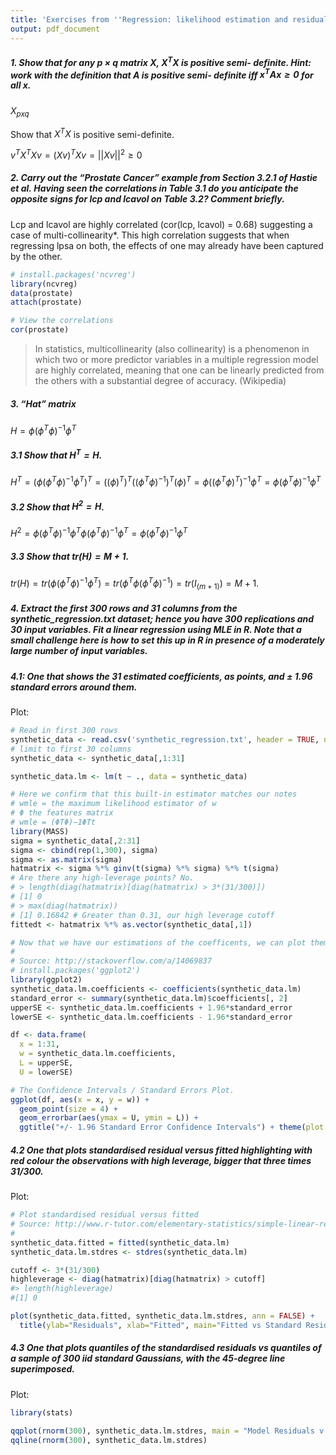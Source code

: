 ```yaml
---
title: 'Exercises from ''Regression: likelihood estimation and residuals'''
output: pdf_document
---
```


##### 1. Show that for any p × q matrix $X$, $X^{T}X$ is positive semi- definite. Hint: work with the definition that A is positive semi- definite iff $x^{T}Ax \geq 0$ for all x.

$X_{pxq}$

Show that $X^{T}X$ is positive semi-definite.

$v^{T}X^{T}Xv = (Xv)^{T}Xv = ||Xv||^{2} \geq 0$

##### 2. Carry out the “Prostate Cancer” example from Section 3.2.1 of Hastie et al. Having seen the correlations in Table 3.1 do you anticipate the opposite signs for lcp and lcavol on Table 3.2? Comment briefly.


Lcp and lcavol are highly correlated (cor(lcp, lcavol) = 0.68) suggesting a case of multi-collinearity*. This high correlation suggests that when regressing lpsa on both, the effects of one may already have been captured by the other.

```r
# install.packages('ncvreg')
library(ncvreg)
data(prostate)
attach(prostate)

# View the correlations
cor(prostate)
```

> In statistics, multicollinearity (also collinearity) is a phenomenon in which two or more predictor variables in a multiple regression model are highly correlated, meaning that one can be linearly predicted from the others with a substantial degree of accuracy. (Wikipedia)

##### 3. "Hat” matrix

$H = \phi(\phi^{T}\phi)^{-1}\phi^{T}$ 

##### 3.1 Show that $H^{T} = H$.

$H^{T} = (\phi(\phi^{T}\phi)^{-1}\phi^{T})^{T} = ((\phi)^{T})^{T}((\phi^{T}\phi)^{-1})^{T}(\phi)^{T} = \phi((\phi^{T}\phi)^{T})^{-1}\phi^{T} = \phi(\phi^{T}\phi)^{-1}\phi^{T}$

##### 3.2 Show that $H^{2} = H$.

$H^{2} = \phi(\phi^{T}\phi)^{-1}\phi^{T}\phi(\phi^{T}\phi)^{-1}\phi^{T} = \phi(\phi^{T}\phi)^{-1}\phi^{T}$

##### 3.3 Show that $tr(H) = M + 1$.

$tr(H) = tr(\phi(\phi^{T}\phi)^{-1}\phi^{T}) = tr(\phi^{T}\phi(\phi^{T}\phi)^{-1}) = tr(I_{(m+1)}) = M + 1$.

##### 4. Extract the first 300 rows and 31 columns from the synthetic_regression.txt dataset; hence you have 300 replications and 30 input variables. Fit a linear regression using MLE in R. Note that a small challenge here is how to set this up in R in presence of a moderately large number of input variables.

##### 4.1: One that shows the 31 estimated coefficients, as points, and ± 1.96 standard errors around them.

Plot:

```r
# Read in first 300 rows
synthetic_data <- read.csv('synthetic_regression.txt', header = TRUE, nrows = 300, sep = " ")
# limit to first 30 columns
synthetic_data <- synthetic_data[,1:31]

synthetic_data.lm <- lm(t ~ ., data = synthetic_data)

# Here we confirm that this built-in estimator matches our notes
# wmle = the maximum likelihood estimator of w
# Φ the features matrix
# wmle = (ΦTΦ)−1ΦTt
library(MASS)
sigma = synthetic_data[,2:31]
sigma <- cbind(rep(1,300), sigma)
sigma <- as.matrix(sigma)
hatmatrix <- sigma %*% ginv(t(sigma) %*% sigma) %*% t(sigma)
# Are there any high-leverage points? No.
# > length(diag(hatmatrix)[diag(hatmatrix) > 3*(31/300)])
# [1] 0
# > max(diag(hatmatrix))
# [1] 0.16842 # Greater than 0.31, our high leverage cutoff
fittedt <- hatmatrix %*% as.vector(synthetic_data[,1])

# Now that we have our estimations of the coefficents, we can plot them with their standard errors:
#
# Source: http://stackoverflow.com/a/14069837
# install.packages('ggplot2')
library(ggplot2)
synthetic_data.lm.coefficients <- coefficients(synthetic_data.lm)
standard_error <- summary(synthetic_data.lm)$coefficients[, 2]
upperSE <- synthetic_data.lm.coefficients + 1.96*standard_error
lowerSE <- synthetic_data.lm.coefficients - 1.96*standard_error

df <- data.frame(
  x = 1:31,
  w = synthetic_data.lm.coefficients,
  L = upperSE,
  U = lowerSE)

# The Confidence Intervals / Standard Errors Plot.
ggplot(df, aes(x = x, y = w)) +
  geom_point(size = 4) +
  geom_errorbar(aes(ymax = U, ymin = L)) +
  ggtitle("+/- 1.96 Standard Error Confidence Intervals") + theme(plot.title = element_text(face="bold"))
```

##### 4.2 One that plots standardised residual versus fitted highlighting with red colour the observations with high leverage, bigger that three times 31/300.

Plot:

```r
# Plot standardised residual versus fitted
# Source: http://www.r-tutor.com/elementary-statistics/simple-linear-regression/residual-plot
#
synthetic_data.fitted = fitted(synthetic_data.lm)
synthetic_data.lm.stdres <- stdres(synthetic_data.lm)

cutoff <- 3*(31/300)
highleverage <- diag(hatmatrix)[diag(hatmatrix) > cutoff]
#> length(highleverage)
#[1] 0

plot(synthetic_data.fitted, synthetic_data.lm.stdres, ann = FALSE) +
  title(ylab="Residuals", xlab="Fitted", main="Fitted vs Standard Residuals")
```

##### 4.3 One that plots quantiles of the standardised residuals vs quantiles of a sample of 300 iid standard Gaussians, with the 45-degree line superimposed.

Plot:

```r
library(stats)

qqplot(rnorm(300), synthetic_data.lm.stdres, main = "Model Residuals v Rnorm Residuals", xlab = "Rnorm residuals", ylab = "Model Standardized Residuals")
qqline(rnorm(300), synthetic_data.lm.stdres)
```
